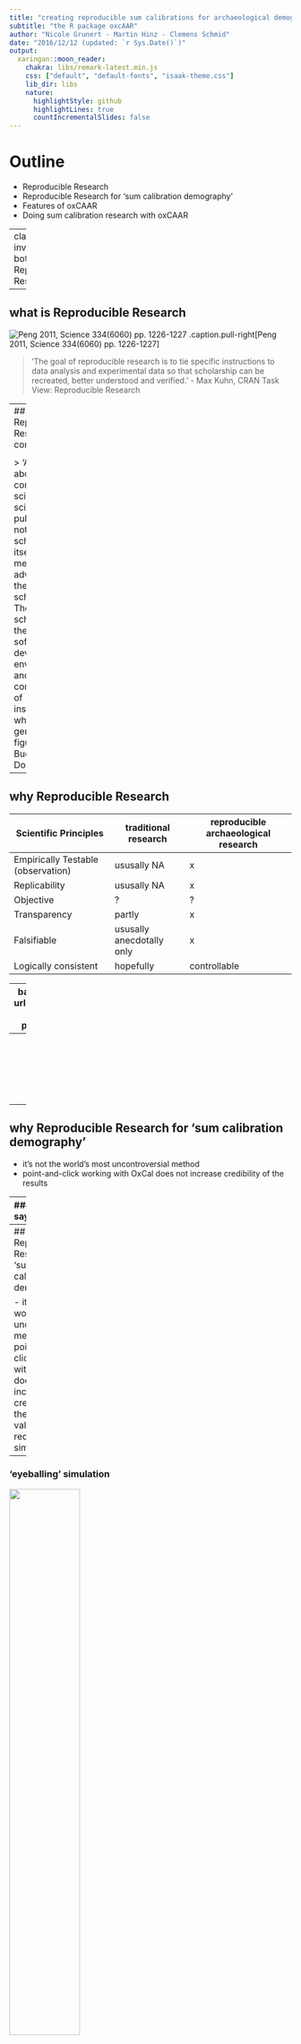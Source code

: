 ```yaml
---
title: "creating reproducible sum calibrations for archaeological demographic assessments"
subtitle: "the R package oxcAAR"
author: "Nicole Grunert - Martin Hinz - Clemens Schmid"
date: "2016/12/12 (updated: `r Sys.Date()`)"
output:
  xaringan::moon_reader:
    chakra: libs/remark-latest.min.js
    css: ["default", "default-fonts", "isaak-theme.css"]
    lib_dir: libs
    nature:
      highlightStyle: github
      highlightLines: true
      countIncrementalSlides: false
---
```

# Outline

- Reproducible Research
- Reproducible Research for 'sum calibration demography'
- Features of oxCAAR
- Doing sum calibration research with oxCAAR

---
class: inverse, bottom
# Reproducible Research

---

## what is Reproducible Research

![Peng 2011, Science 334(6060) pp. 1226-1227](images/F1.large.jpg)
.caption.pull-right[Peng 2011, Science 334(6060) pp. 1226-1227]

> 'The goal of reproducible research is to tie specific instructions to data analysis and experimental data so that scholarship can be recreated, better understood and verified.' - Max Kuhn, CRAN Task View: Reproducible Research


---
## what is Reproducible Research cont.

<center>
<img src="images/journal.pbio.1002506.g001.PNG" style="width: 33%;"/>
</center>
.caption.pull-right[Gorgolewski & Poldrack 2016]

> 'An article about computational science in a scientic publication is not the scholarship itself, it is merely advertising of the scholarship. The actual scholarship is the complete software development environment and the complete set of instructions which generated the figures.' - Buckheit and Donoho 1995

---

## why Reproducible Research

| Scientific Principles | traditional research | reproducible archaeological research |
|------------------------------------|---------------------------|--------------------------------------|
| Empirically Testable (observation) | ususally NA | x |
| Replicability | ususally NA | x |
| Objective | ? | ? |
| Transparency | partly | x |
| Falsifiable | ususally anecdotally only | x |
| Logically consistent | hopefully | controllable |

---
background-image: url(images/duffy.gif)
background-position: 50% 80%

## why also Reproducible Research

- why every time reinvent the wheel?
  - waste of tax money
  - constant frustration!
  - why should knowledge die with the scientist?

---
class: inverse, bottom
# Reproducible Research for 'sum calibration demography'

---
## why Reproducible Research for 'sum calibration demography'

- it's not the world's most uncontroversial method
- point-and-click working with OxCal does not increase credibility of the results

---
### you might say

> but OxCal includes a scripting language which can be used for reproducibility!

<pre>
Sequence("my_sequence"){
  Boundary("begin");
  Phase("first"){
    R_Date("ABC-123", 5020, 20);
    R_Date("ABC-321", 5200, 20);};
  Boundary("between");
  Phase("second"){
  R_Date("CBA-123", 5010, 20);
  R_Date("CBA-321", 4810, 20);};
  Boundary("end");
};
</pre>

---
## why Reproducible Research for 'sum calibration demography'

- it's not the world's most uncontroversial method
- point-and-click working with OxCal does not increase credibility of the results
- validation requires simulations

---
### 'eyeballing' simulation

<div class="pull-left">
<img src="images/bamforth_grund_fig1.png" style="width: 50%;"/>
<br/>
.caption[Bamforth & Grund 2012]
</div>
<div class="pull-right">
<img src="images/bg_resim.png" style="width: 100%;"/>
<br/>
.caption[resimulation with the same parameters, mean of 100 iterations]
</div>
<hr  style="clear:both;"/>

Bamforth & Grund 2012: Using two arbitrary simulated results for assuming correlation between 14C sum calibration and shape of the cal curve

---
## why Reproducible Research for 'sum calibration demography'

- it's not the world's most uncontroversial method
- point-and-click working with OxCal does not increase credibility of the results
- validation requires simulations
  - simulation requires repetition

---
### the 'ucl approach'

> We fitted an exponential GLM with a quasi-Poisson distributed error to a SCDPD constructed from all 14C dates from the entire study area, using the wider date range of 4,000–10,000 cal. BP (Fig. 2, Supplementary Table S1). Simulated SCDPDs (50,000) for each demographic region were generated by sampling n calendar dates from under the fitted GLM where n is the number of site phases in each region, and then converting to n14C dates by sampling from the calibration curve error at the corresponding calendar date. The simulated 14C dates were rounded using a Monte Carlo method to give the same proportion of different date roundings as that used by 14C laboratories, assigned errors by sampling with replacement from observed 14C data errors, and then calibrated using the same procedure as for the observed data. Finally, the simulated calibrated date probability distributions were summed and normalized to unity. - Shennan et al. 2013

---
### the 'ucl approach', for a lot of colleagues

> Chúng tôi trang bị GLM theo cấp số nhân với sai số phân bố quasi-Poisson cho SCDPD được xây dựng từ tất cả các ngày 14C từ toàn bộ khu vực nghiên cứu, sử dụng phạm vi ngày rộng hơn từ 4.000-10.000 cal. BP (Hình 2, Bảng bổ sung S1). Mô phỏng SCDPDs (50.000) cho mỗi khu vực nhân khẩu học được tạo ra bằng cách lấy mẫu n ngày tháng theo GLM được trang bị trong đó n là số pha của từng khu vực, sau đó chuyển thành ngày n14C bằng cách lấy mẫu từ sai số đường chuẩn tại lịch tương ứng ngày. Các ngày 14C mô phỏng được làm tròn bằng phương pháp Monte Carlo để cung cấp cùng tỷ lệ các vòng ngày khác nhau như được sử dụng bởi các phòng thí nghiệm 14C, được gán lỗi bằng cách lấy mẫu thay thế từ các lỗi dữ liệu 14C quan sát được, và hiệu chuẩn bằng cách sử dụng quy trình tương tự như dữ liệu. Cuối cùng, các bản phân phối xác suất ngày được hiệu chỉnh mô phỏng được tổng hợp và chuẩn hóa thành sự thống nhất. - Shennan et al. 2013

---
background-image: url(images/316px-Dr._Robert_Goddard_at_Clark_University_-_GPN-2002-000130.jpg)
background-size: cover
class: inverse, bottom

### Rocket Science!

---
## why Reproducible Research for 'sum calibration demography'

- it's not the world's most uncontroversial method
- point-and-click working with OxCal does not increase credibility of the results
- validation requires simulations
  - simulation requires repetition
  - when it comes to more complicated scripting, the actual script is beneficial for reproduction
- eg. 'R' +1

---
### Several possibilities for calibration

#### outside of R
* CalPal, BCal, CALIB, Fairbanks calibration, OxCal, iosacal, MatCal
* [calibrator](https://github.com/ISAAKiel/calibrator)
* ChronoModel

#### within R
* [Bchron](http://cran.rstudio.com/web/packages/Bchron/index.html)
  * ![Andrew Parnell](images/parnell.jpeg) Andrew Parnell
* [rcarbon](https://cran.r-project.org/web/packages/rcarbon/index.html)
  * ![Andrew Bevan](images/bevan.jpeg) Andrew Bevan
* [oxcAAR](https://cran.r-project.org/web/packages/oxcAAR/index.html)
  * ![ISAAK](images/isaak.png) ISAAK

---
### Why another calibration package?

*1. Every package produces slightly different results*

<img src="images/comp_results_packages-1.png" style="width: 50%" class="pull-left">

<img src="images/comp_results_packages_detail-1.png" style="width: 50%" class="pull-right">

*2. Sequential Calibration with other tools (currently) not available*

<img src="images/make_string_for_sequence_calibration-1.png" style="width: 33%">

---
## why Reproducible Research for 'sum calibration demography'

- it's not the world's most uncontroversial method
- point-and-click working with OxCal does not increase credibility of the results
- validation requires simulations
  - simulation requires repetition
  - when it comes to more complicated scripting, the actual script is beneficial for reproduction
- eg. 'R' +1
- Sometimes it might be more 'reproducible' if you accept general standard software
  - in the long run actually you should change the standard, if it is opaque ...

---
class: inverse, bottom
# Features of oxCAAR

---
## Idea

 oxcAAR is a R package to **calibrate**, **simulate** and **sum** <sup>14</sup>C dates using **OxCal** as calibration engine

```r
if(!require('devtools')) install.packages('devtools')
library(devtools)
install_github('ISAAKiel/oxcAAR')
library(oxcAAR)
library(dplyr)
library(broom)
library(ggplot2)
```

```r
quickSetupOxcal() # download Oxcal to tempory folder
oxcalCalibrate( bp=5000, std=20) # do the calibration
```

---
## Accessing the calibration result - structure

```r
my_cal_date <- oxcalCalibrate( bp=5000, std=20)
str(my_cal_date, max.level = 3)
```

---
## Accessing the calibration result - for basic plot

```r
plot(
  my_cal_date$`1`$raw_probabilities$dates,
  my_cal_date$`1`$raw_probabilities$probabilities,
  type = "l", xlab = "years", ylab = "probs"
)
```

---
## Features - plotting an individual date

Plotting an individual date

```r
oxcalCalibrate( bp=5000, std=20) %>% plot()
```

---
## Features - plotting multiple dates

```r
oxcalCalibrate( bp=c(5000,5200), std=c(20,25)) %>% plot()
```

---
## Features - plotting on the calibration curve

```r
oxcalCalibrate( bp=c(5000,5200), std=c(20,25)) %>% calcurve_plot()
```

---
class: inverse, bottom
# Simulation

---
## Features - simulating a R_Date

```r
oxcalSimulate(-3400, 25, "SimDate_1") %>% plot()
```

---
## Features - simulating a sum calibration

```r
oxcalSumSim(
  timeframe_begin = -4000, # From when
  timeframe_end = -3000, # To when
  n = 50, # Number of dates
  stds = 35, # Standard deviation of dates (can also be a vector of length n)
  date_distribution = "uniform" # random uniform; alternatively: equidist for equidistant dates
) %>% plot()
```

---
### A sample (simulated) Dataset:

```r
# random sample
my_bc_dates <- c(
  sample(6000:5001, 30),
  sample(5000:4001, 60),
  sample(4000:3001, 30)
)

# back calibration
intcal13 <- read.csv(
  "http://www.radiocarbon.org/IntCal13%20files/intcal13.14c",
  skip = 11, header=F)[,1:2]
colnames(intcal13) <- c("CAL BP", "14C age")
calf <- function(this_bp) {
  approx(intcal13$`CAL BP`,
         intcal13$`14C age`,
         this_bp)$y
}

my_bp_dates <- data.frame(names = 1:length(my_bc_dates),
                          bp = calf(my_bc_dates),
                          std = sample(c(25,33,50, 100), replace = T, size = length(my_bc_dates)))
```

```r
my_result_data <- R_Date(names = my_bp_dates$names,
                         r_dates = my_bp_dates$bp,
                         std = my_bp_dates$std) %>% oxcal_Sum() %>%
  executeOxcalScript() %>%
  readOxcalOutput() %>%
  parseOxcalOutput(only.R_Date = FALSE, first = TRUE)

plot(my_result_data)
```

---
### Simulating a random envelope
.pull-left[
```r
sim_result <- my_bp_dates %>%
  broom::bootstrap(2) %>%
  do(
    oxcalSumSim(
      n = nrow(my_bp_dates),
      stds = sample(my_bp_dates$std),
      timeframe_begin = -4000,
      timeframe_end = -1000,
      date_distribution = "uniform"
    )$raw_probabilities
  )

alpha = .05

envelope <- sim_result %>%
  group_by(dates) %>%
  summarize(
    low=quantile(probabilities, alpha / 2),
    high=quantile(probabilities, 1 - alpha / 2)
  )

# my_raw_probabilities <-
# my_result_data$` Sum `$raw_probabilities
#
# ggplot() +
#   geom_ribbon(data = envelope,
#               aes(x=dates,
#                   ymin=low,
#                   ymax = high),
#               alpha = .3) + 
#   geom_line(data = my_raw_probabilities,
#             aes(x=dates,
#                 y=probabilities),
#             color="red")
```
]

.pull-right[
```r
my_raw_probabilities <-
my_result_data$` Sum `$raw_probabilities
ggplot() +
  geom_ribbon(data = envelope, aes(x=dates,ymin=low, ymax = high), alpha = .3) + 
  geom_line(data = my_raw_probabilities, aes(x=dates,y=probabilities), color="red")
```
]

---
class: inverse, bottom
# Summary

---
background-image: url(images/logos/isaak_with_text.png)
background-position: 98% 95%
background-size: 25%

## oxCAAR as tool for reproducible 14C based research

* brings together the standard calibration tool and a mighty analytical environment
* adds the possibility to easy script simulations
* makes code exchange and discussion of methods and results very easy

https://cran.r-project.org/web/packages/oxcAAR/index.html

https://github.com/ISAAKiel/oxcAAR

<br>
<br>

.pull-left[### Thats all, folks!]


You find this presentation at:

https://martinhinz.github.io/eaa_2018_oxcaar_rep_research

and the code producing it at

https://github.com/MartinHinz/eaa_2018_oxcaar_rep_research
